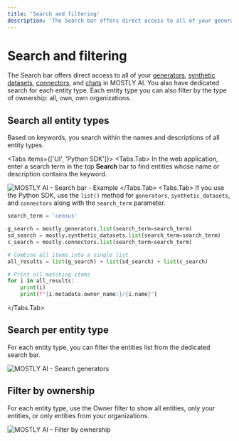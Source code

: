 ```yaml
---
title: 'Search and filtering'
description: 'The Search bar offers direct access to all of your generators, synthetic datasets, connectors, and chats in MOSTLY AI. You also have dedicated search for each entity type. Each entity type you can also filter by the type of ownership: all, own, own organizations.'
---
```



# Search and filtering

The Search bar offers direct access to all of your [generators](/generators), [synthetic datasets](/synthetic-datasets), [connectors](/connectors), and [chats](/chats) in MOSTLY AI. You also have dedicated search for each entity type. Each entity type you can also filter by the type of ownership: all, own, own organizations.

## Search all entity types

Based on keywords, you search within the names and descriptions of all entity types.

<Tabs items={['UI', 'Python SDK']}>
<Tabs.Tab>
In the web application, enter a search term in the top **Search** bar to find entities whose name or description contains the keyword.

<Image
    src="/docs/docimages/search/search.webp"
    alt="MOSTLY AI - Search bar - Example"
    width={800}
    height={500}
/>
</Tabs.Tab>
<Tabs.Tab>
If you use the Python SDK, use the `list()` method for `generators`, `synthetic_datasets`, and `connectors` along with the `search_term` parameter.

```python filename="python" copy
search_term = 'census'

g_search = mostly.generators.list(search_term=search_term)
sd_search = mostly.synthetic_datasets.list(search_term=search_term)
c_search = mostly.connectors.list(search_term=search_term)

# Combine all items into a single list
all_results = list(g_search) + list(sd_search) + list(c_search)

# Print all matching items
for i in all_results:
    print(i)
    print(f"{i.metadata.owner_name:}/{i.name}") 
```
</Tabs.Tab>
</Tabs>

## Search per entity type

For each entity type, you can filter the entities list from the dedicated search bar.

<Image
    src="/docs/docimages/search/search-generators.webp"
    alt="MOSTLY AI - Search generators"
    width={800}
    height={500}
/>

## Filter by ownership

For each entity type, use the Owner filter to show all entities, only your entities, or only entities from your organizations.

<Image
    src="/docs/docimages/search/search-filter-by-ownership.webp"
    alt="MOSTLY AI - Filter by ownership"
    width={800}
    height={500}
/>